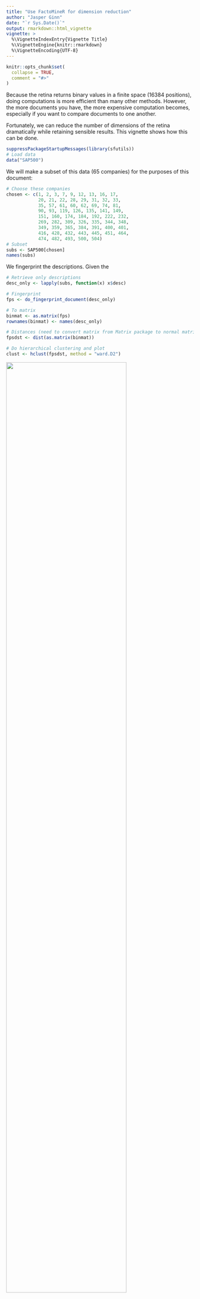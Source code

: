 ```yaml
---
title: "Use FactoMineR for dimension reduction"
author: "Jasper Ginn"
date: "`r Sys.Date()`"
output: rmarkdown::html_vignette
vignette: >
  %\VignetteIndexEntry{Vignette Title}
  %\VignetteEngine{knitr::rmarkdown}
  %\VignetteEncoding{UTF-8}
---
```


```r
knitr::opts_chunk$set(
  collapse = TRUE,
  comment = "#>"
)
```

Because the retina returns binary values in a finite space (16384 positions), doing computations is more efficient than many other methods. However, the more documents you have, the more expensive computation becomes, especially if you want to compare documents to one another.

Fortunately, we can reduce the number of dimensions of the retina dramatically while retaining sensible results. This vignette shows how this can be done. 

```r
suppressPackageStartupMessages(library(sfutils))
# Load data
data("SAP500")
```

We will make a subset of this data (65 companies) for the purposes of this document:

```r
# Choose these companies
chosen <- c(1, 2, 3, 7, 9, 12, 13, 16, 17, 
            20, 21, 22, 28, 29, 31, 32, 33, 
            35, 57, 61, 60, 62, 69, 74, 81, 
            90, 93, 119, 126, 135, 141, 149, 
            151, 160, 174, 184, 192, 222, 232, 
            269, 282, 309, 326, 335, 344, 348, 
            349, 359, 365, 384, 391, 400, 401, 
            416, 428, 432, 443, 445, 451, 464, 
            474, 482, 493, 500, 504)
# Subset
subs <- SAP500[chosen]
names(subs)
```

We fingerprint the descriptions. Given the 

```r
# Retrieve only descriptions
desc_only <- lapply(subs, function(x) x$desc)

# Fingerprint
fps <- do_fingerprint_document(desc_only)

# To matrix
binmat <- as.matrix(fps)
rownames(binmat) <- names(desc_only)

# Distances (need to convert matrix from Matrix package to normal matrix)
fpsdst <- dist(as.matrix(binmat))

# Do hierarchical clustering and plot
clust <- hclust(fpsdst, method = "ward.D2")
```

<img src=dendro1.png width=80%/>

```r
# Reduce dimensions
library(FactoMineR)
red <- PCA(as.matrix(binmat),
           ncp = ncol(binmat), graph = FALSE)

# Predict
pred <- predict(red, binmat)$coord

# Take 20 dims
pred_filt <- pred[,1:50]

# As distance
dd <- dist(pred_filt)

# Cluster
clusts <- hclust(dd, method = "ward.D2")
```

<img src=dendro2.png width=80%/>
